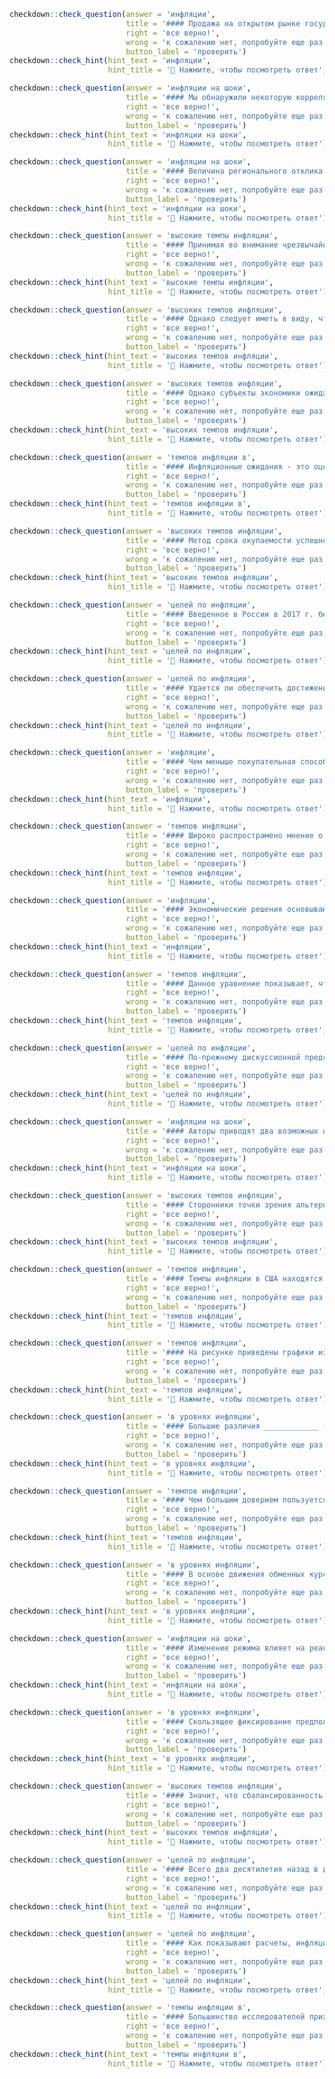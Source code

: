```r
checkdown::check_question(answer = 'инфляции', 
                          title = '#### Продажа на открытом рынке государственных ценных бумаг, повышение учетной ставки - это политика "дорогих" денег. Она проводится в период ____________ (**инфляция**) в целях сокращения совокупного спроса. Для этого ЦБ уменьшает предложение денег.',
                          right = 'все верно!', 
                          wrong = 'к сожалению нет, попробуйте еще раз...',
                          button_label = 'проверить')
checkdown::check_hint(hint_text = 'инфляции',
                      hint_title = '🔎 Нажмите, чтобы посмотреть ответ')
```

```r
checkdown::check_question(answer = 'инфляции на шоки', 
                          title = '#### Мы обнаружили некоторую корреляцию между реакциями региональной ____________ (**инфляции, на, шок**) ДКП и валютного курса.',
                          right = 'все верно!', 
                          wrong = 'к сожалению нет, попробуйте еще раз...',
                          button_label = 'проверить')
checkdown::check_hint(hint_text = 'инфляции на шоки',
                      hint_title = '🔎 Нажмите, чтобы посмотреть ответ')
```

```r
checkdown::check_question(answer = 'инфляции на шоки', 
                          title = '#### Величина регионального отклика ____________ (**инфляции, на, шоки**) ДКП сопоставляется с величиной регионального отклика инфляции на общие шоки курса иностранной валюты.',
                          right = 'все верно!', 
                          wrong = 'к сожалению нет, попробуйте еще раз...',
                          button_label = 'проверить')
checkdown::check_hint(hint_text = 'инфляции на шоки',
                      hint_title = '🔎 Нажмите, чтобы посмотреть ответ')
```

```r
checkdown::check_question(answer = 'высокие темпы инфляции', 
                          title = '#### Принимая во внимание чрезвычайно ____________ (**высокие, темпы, инфляции**) в России, хранение активов Фонда в рублевой валюте должно быть существенно ограничено.',
                          right = 'все верно!', 
                          wrong = 'к сожалению нет, попробуйте еще раз...',
                          button_label = 'проверить')
checkdown::check_hint(hint_text = 'высокие темпы инфляции',
                      hint_title = '🔎 Нажмите, чтобы посмотреть ответ')
```

```r
checkdown::check_question(answer = 'высоких темпов инфляции', 
                          title = '#### Однако следует иметь в виду, что эта формула справедлива лишь для низких темпов инфляции (до 10%), а для ____________ (**высокие, темпы, инфляции**) необходимо использовать другую формулу.',
                          right = 'все верно!', 
                          wrong = 'к сожалению нет, попробуйте еще раз...',
                          button_label = 'проверить')
checkdown::check_hint(hint_text = 'высоких темпов инфляции',
                      hint_title = '🔎 Нажмите, чтобы посмотреть ответ')
```

```r
checkdown::check_question(answer = 'высоких темпов инфляции', 
                          title = '#### Однако субъекты экономики ожидают ____________ (**высокие, темпы, инфляции**) как раз потому, что текущая и перспективная денежно-кредитная и финансово-бюджетная политика правительства подтверждает их оценки.',
                          right = 'все верно!', 
                          wrong = 'к сожалению нет, попробуйте еще раз...',
                          button_label = 'проверить')
checkdown::check_hint(hint_text = 'высоких темпов инфляции',
                      hint_title = '🔎 Нажмите, чтобы посмотреть ответ')
```

```r
checkdown::check_question(answer = 'темпов инфляции в', 
                          title = '#### Инфляционные ожидания - это оценка субъектами рынка изменения ____________ (**темп, инфляции, в**) будущем периоде. Можно сказать, что инфляционные ожидания управляют ценами.',
                          right = 'все верно!', 
                          wrong = 'к сожалению нет, попробуйте еще раз...',
                          button_label = 'проверить')
checkdown::check_hint(hint_text = 'темпов инфляции в',
                      hint_title = '🔎 Нажмите, чтобы посмотреть ответ')
```

```r
checkdown::check_question(answer = 'высоких темпов инфляции', 
                          title = '#### Метод срока окупаемости успешно используется для экспресс-анализа проектов в условиях ____________ (**высокие, темпы, инфляции**), политический нестабильности или при дефиците ликвидности.',
                          right = 'все верно!', 
                          wrong = 'к сожалению нет, попробуйте еще раз...',
                          button_label = 'проверить')
checkdown::check_hint(hint_text = 'высоких темпов инфляции',
                      hint_title = '🔎 Нажмите, чтобы посмотреть ответ')
```

```r
checkdown::check_question(answer = 'целей по инфляции', 
                          title = '#### Введенное в России в 2017 г. бюджетное правило помогает Банку России с большей эффективностью достигать ____________ (**целей, по, инфляции**) и способствует снижению долгосрочных процентных ставок.',
                          right = 'все верно!', 
                          wrong = 'к сожалению нет, попробуйте еще раз...',
                          button_label = 'проверить')
checkdown::check_hint(hint_text = 'целей по инфляции',
                      hint_title = '🔎 Нажмите, чтобы посмотреть ответ')
```

```r
checkdown::check_question(answer = 'целей по инфляции', 
                          title = '#### Удается ли обеспечить достижение ____________ (**целей, по, инфляции**)? Должны ли центробанки использовать инструменты денежной политики для решения задач финансовой стабильности?',
                          right = 'все верно!', 
                          wrong = 'к сожалению нет, попробуйте еще раз...',
                          button_label = 'проверить')
checkdown::check_hint(hint_text = 'целей по инфляции',
                      hint_title = '🔎 Нажмите, чтобы посмотреть ответ')
```

```r
checkdown::check_question(answer = 'инфляции', 
                          title = '#### Чем меныше покупательная способность денег, тем меньшее количество наличных денег хотят держать люди на руках. Это связано с тем, что люди, которые хранят наличные деньги, в период ____________ (**инфляция**) платят инфляционный налог.',
                          right = 'все верно!', 
                          wrong = 'к сожалению нет, попробуйте еще раз...',
                          button_label = 'проверить')
checkdown::check_hint(hint_text = 'инфляции',
                      hint_title = '🔎 Нажмите, чтобы посмотреть ответ')
```

```r
checkdown::check_question(answer = 'темпов инфляции', 
                          title = '#### Широко распрострамено мнение о том, что повышение обменного курса доллара за период до 1985 г. сыграло важную роль в замедлении ____________ (**темп, инфляции**) в США в начале 80-х гг.',
                          right = 'все верно!', 
                          wrong = 'к сожалению нет, попробуйте еще раз...',
                          button_label = 'проверить')
checkdown::check_hint(hint_text = 'темпов инфляции',
                      hint_title = '🔎 Нажмите, чтобы посмотреть ответ')
```

```r
checkdown::check_question(answer = 'инфляции', 
                          title = '#### Экономические решения основываются на относительных ценах, однако в период ____________ (**инфляция**) изменение относительных цен не отражает действительного различия в эффективности производства разных видов товаров, а лишь разницу в скорости изменения цен на товары.',
                          right = 'все верно!', 
                          wrong = 'к сожалению нет, попробуйте еще раз...',
                          button_label = 'проверить')
checkdown::check_hint(hint_text = 'инфляции',
                      hint_title = '🔎 Нажмите, чтобы посмотреть ответ')
```

```r
checkdown::check_question(answer = 'темпов инфляции', 
                          title = '#### Данное уравнение показывает, что изменение номинального обменного курса валют двух стран равно сумме изменений реального обменного курса и разницы ____________ (**темп, инфляции**) в этих странах.',
                          right = 'все верно!', 
                          wrong = 'к сожалению нет, попробуйте еще раз...',
                          button_label = 'проверить')
checkdown::check_hint(hint_text = 'темпов инфляции',
                      hint_title = '🔎 Нажмите, чтобы посмотреть ответ')
```

```r
checkdown::check_question(answer = 'целей по инфляции', 
                          title = '#### По-прежнему дискуссионной представляется политика Банка России в части сохранения высоких процентных ставок для достижения, как декларируется, ____________ (**целей, по, инфляции**).',
                          right = 'все верно!', 
                          wrong = 'к сожалению нет, попробуйте еще раз...',
                          button_label = 'проверить')
checkdown::check_hint(hint_text = 'целей по инфляции',
                      hint_title = '🔎 Нажмите, чтобы посмотреть ответ')
```

```r
checkdown::check_question(answer = 'инфляции на шоки', 
                          title = '#### Авторы приводят два возможных объяснения. Первое заключается в том, что слабее стала реакция ____________ (**инфляции, на, шок**) совокупного спроса при заданных ожиданиях. Еще одно возможное объяснение заключается в том, что сами ожидания стали реагировать слабее на фундаментальные факторы.',
                          right = 'все верно!', 
                          wrong = 'к сожалению нет, попробуйте еще раз...',
                          button_label = 'проверить')
checkdown::check_hint(hint_text = 'инфляции на шоки',
                      hint_title = '🔎 Нажмите, чтобы посмотреть ответ')
```

```r
checkdown::check_question(answer = 'высоких темпов инфляции', 
                          title = '#### Сторонники точки зрения альтернативной «теории рациональных ожида­ний» полагают, что инфляция — процесс весьма инерционный. Они считают, что если фирмы и рабочие ожидают ____________ (**высокие, темпы, инфляции**), при заключе­нии сделок они ориентируются на свою оценку перспектив экономического положения.',
                          right = 'все верно!', 
                          wrong = 'к сожалению нет, попробуйте еще раз...',
                          button_label = 'проверить')
checkdown::check_hint(hint_text = 'высоких темпов инфляции',
                      hint_title = '🔎 Нажмите, чтобы посмотреть ответ')
```

```r
checkdown::check_question(answer = 'темпов инфляции', 
                          title = '#### Темпы инфляции в США находятся на среднем уровне по сравнению с прочими промышленно развитыми странами и гораздо ниже ____________ (**темп, инфляции**) в некоторых других странах.',
                          right = 'все верно!', 
                          wrong = 'к сожалению нет, попробуйте еще раз...',
                          button_label = 'проверить')
checkdown::check_hint(hint_text = 'темпов инфляции',
                      hint_title = '🔎 Нажмите, чтобы посмотреть ответ')
```

```r
checkdown::check_question(answer = 'темпов инфляции', 
                          title = '#### На рисунке приведены графики изменения ____________ (**темп, инфляции**) в США за пери­од с 1965 по 1995 г.',
                          right = 'все верно!', 
                          wrong = 'к сожалению нет, попробуйте еще раз...',
                          button_label = 'проверить')
checkdown::check_hint(hint_text = 'темпов инфляции',
                      hint_title = '🔎 Нажмите, чтобы посмотреть ответ')
```

```r
checkdown::check_question(answer = 'в уровнях инфляции', 
                          title = '#### Большие различия ____________ (**уровень, инфляции, в**) среди стран практически всегда являются результатом значительных различий в темпах роста количества денег.',
                          right = 'все верно!', 
                          wrong = 'к сожалению нет, попробуйте еще раз...',
                          button_label = 'проверить')
checkdown::check_hint(hint_text = 'в уровнях инфляции',
                      hint_title = '🔎 Нажмите, чтобы посмотреть ответ')
```

```r
checkdown::check_question(answer = 'темпов инфляции', 
                          title = '#### Чем большим доверием пользуется политика, направленная на замедление ____________ (**темп, инфляции**) в экономике, тем больший успех эта политика будет иметь.',
                          right = 'все верно!', 
                          wrong = 'к сожалению нет, попробуйте еще раз...',
                          button_label = 'проверить')
checkdown::check_hint(hint_text = 'темпов инфляции',
                      hint_title = '🔎 Нажмите, чтобы посмотреть ответ')
```

```r
checkdown::check_question(answer = 'в уровнях инфляции', 
                          title = '#### В основе движения обменных курсов лежат в первую очередь фундаментальные соотношения, устанавливающие взаимосвязь между различиями ____________ (**уровень, инфляции, в**) и процентных ставок в разных странах.',
                          right = 'все верно!', 
                          wrong = 'к сожалению нет, попробуйте еще раз...',
                          button_label = 'проверить')
checkdown::check_hint(hint_text = 'в уровнях инфляции',
                      hint_title = '🔎 Нажмите, чтобы посмотреть ответ')
```

```r
checkdown::check_question(answer = 'инфляции на шоки', 
                          title = '#### Изменение режима влияет на реакцию ____________ (**инфляции, на, шок**) предложения и обменного курса.',
                          right = 'все верно!', 
                          wrong = 'к сожалению нет, попробуйте еще раз...',
                          button_label = 'проверить')
checkdown::check_hint(hint_text = 'инфляции на шоки',
                      hint_title = '🔎 Нажмите, чтобы посмотреть ответ')
```

```r
checkdown::check_question(answer = 'в уровнях инфляции', 
                          title = '#### Скользящее фиксирование предполагает, что реальный валютный курс К = РИ(Р/е) остается неизменным, поскольку обесценение компенсирует различие ____________ (**уровень, инфляции, в**).',
                          right = 'все верно!', 
                          wrong = 'к сожалению нет, попробуйте еще раз...',
                          button_label = 'проверить')
checkdown::check_hint(hint_text = 'в уровнях инфляции',
                      hint_title = '🔎 Нажмите, чтобы посмотреть ответ')
```

```r
checkdown::check_question(answer = 'высоких темпов инфляции', 
                          title = '#### Значит, что сбалансированность бюджета и жесткая кредитно-денежная политика сами по себе недостаточны для сдерживания ____________ (**высокие, темпы, инфляции**).',
                          right = 'все верно!', 
                          wrong = 'к сожалению нет, попробуйте еще раз...',
                          button_label = 'проверить')
checkdown::check_hint(hint_text = 'высоких темпов инфляции',
                      hint_title = '🔎 Нажмите, чтобы посмотреть ответ')
```

```r
checkdown::check_question(answer = 'целей по инфляции', 
                          title = '#### Всего два десятилетия назад в данной научной статье исследовались издержки от публикации центральным банком ____________ (**целей, по, инфляции**).',
                          right = 'все верно!', 
                          wrong = 'к сожалению нет, попробуйте еще раз...',
                          button_label = 'проверить')
checkdown::check_hint(hint_text = 'целей по инфляции',
                      hint_title = '🔎 Нажмите, чтобы посмотреть ответ')
```

```r
checkdown::check_question(answer = 'целей по инфляции', 
                          title = '#### Как показывают расчеты, инфляция в России в последние 15 лет формируется в основном за счет немонетарных факторов, а рост процентных ставок подавляет деловую активность. Это снижает предложение товаров и услуг, что содействует росту инфляции. Через жесткую монетарную политику ЦБ РФ добился ____________ (**цели, по, инфляции**).',
                          right = 'все верно!', 
                          wrong = 'к сожалению нет, попробуйте еще раз...',
                          button_label = 'проверить')
checkdown::check_hint(hint_text = 'целей по инфляции',
                      hint_title = '🔎 Нажмите, чтобы посмотреть ответ')
```

```r
checkdown::check_question(answer = 'темпы инфляции в', 
                          title = '#### Большинство исследователей приходят к выводу, что в последние годы возросло влияние глобализации и внешних факторов на ____________ (**темп, инфляции, в**) отдельно взятых странах.',
                          right = 'все верно!', 
                          wrong = 'к сожалению нет, попробуйте еще раз...',
                          button_label = 'проверить')
checkdown::check_hint(hint_text = 'темпы инфляции в',
                      hint_title = '🔎 Нажмите, чтобы посмотреть ответ')
```

